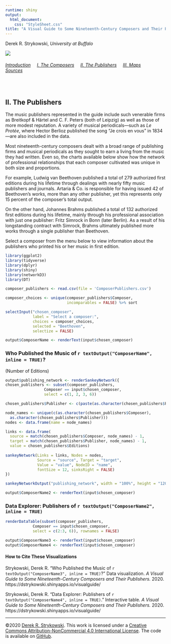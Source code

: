 ```yaml
---
runtime: shiny
output:
  html_document:
    css: "StyleSheet.css"
title: "A Visual Guide to Some Nineteenth-Century Composers and Their Publishers"
---
```


Derek R. Strykowski, _University at Buffalo_


![](Cover.png)

###### [Introduction](index.rmd)&nbsp;&nbsp;&nbsp;&nbsp; [I.&nbsp;The&nbsp;Composers](2Composers.rmd)&nbsp;&nbsp;&nbsp;&nbsp; [II.&nbsp;The&nbsp;Publishers](3Publishers.rmd)&nbsp;&nbsp;&nbsp;&nbsp;  [III.&nbsp;Maps](4Maps.rmd)&nbsp;&nbsp;&nbsp;&nbsp;  [Sources](5Sources.rmd)&nbsp;&nbsp;&nbsp;&nbsp;

&nbsp;  

## II. The Publishers
The music publishers represented in the guide include such venerable firms as Breitkopf & Härtel and C. F. Peters (both of Leipzig) as well as those of more modest reputation. A variety of musical periodicals—such as *Le Protée*, where Hector Berlioz published the song “Je crois en vous” in 1834—are also included in the data.

Most nineteenth-century composers dealt with a broad range of publishing firms and musical periodicals as they sought to earn a living from the music they had written. Even so, the charts available below show how the network of professional relationships that each composer cultivated was unique in both size and proportions.

For example, Ludwig van Beethoven published a total of 279 authorized first editions during his lifetime through dealings with nearly fifty music publishers and journals. Artaria & Co. is responsible for having issued 42 of Beethoven’s works, more than any other publisher, yet this represents only 15 percent of the composer’s total output. 

On the other hand, Johannes Brahms published a total of 132 authorized first editions during his lifetime, mainly through his professional association with just one publisher: Fritz Simrock in Bonn (later Berlin). As a result of his longstanding contract with Simrock, Brahms ultimately published more works through a single publisher than Beethoven.

Select a composer from the menu below to view information about the publishers who printed his or her music in first edition.

```r
library(ggplot2)
library(tidyverse)
library(dplyr)
library(shiny)
library(networkD3)
library(DT)

composer_publishers <- read.csv(file = 'ComposerPublishers.csv')

composer_choices <- unique(composer_publishers$Composer, 
                           incomparables = FALSE) %>% sort

selectInput("chosen_composer", 
            label = "Select a composer:", 
            choices = composer_choices, 
            selected = "Beethoven", 
            selectize = FALSE)

output$ComposerName <- renderText(input$chosen_composer)
```

### Who Published the Music of  `r textOutput("ComposerName", inline = TRUE)`?
(Number of Editions)

```r
output$publishing_network <- renderSankeyNetwork({
chosen_publishers <- subset(composer_publishers, 
                 Composer == input$chosen_composer, 
                 select = c(1, 2, 3, 6))

chosen_publishers$Publisher <- c(paste(as.character(chosen_publishers$Publisher), " (", as.character(chosen_publishers$Editions), ")"))

node_names <- unique(c(as.character(chosen_publishers$Composer), 
  as.character(chosen_publishers$Publisher)))
nodes <- data.frame(name = node_names)

links <- data.frame(
  source = match(chosen_publishers$Composer, node_names) - 1, 
  target = match(chosen_publishers$Publisher, node_names) - 1, 
  value = chosen_publishers$Editions)
 
sankeyNetwork(Links = links, Nodes = nodes,
              Source = "source", Target = "target",
              Value = "value", NodeID = "name", 
              fontSize = 12, sinksRight = FALSE)
})

sankeyNetworkOutput("publishing_network", width = "100%", height = "1200px")

output$ComposerName2 <- renderText(input$chosen_composer)

```

### Data Explorer: Publishers of  `r textOutput("ComposerName2", inline = TRUE)`

```r
renderDataTable(subset(composer_publishers, 
            Composer == input$chosen_composer, 
            select = c(2:3, 6)), rownames = FALSE)

output$ComposerName3 <- renderText(input$chosen_composer)
output$ComposerName4 <- renderText(input$chosen_composer)
```

#### How to Cite These Visualizations
Strykowski, Derek R. “Who Published the Music of  `r textOutput("ComposerName3", inline = TRUE)`?” Data visualization. *A Visual Guide to Some Nineteenth-Century Composers and Their Publishers.* 2020. https://dstrykowski.shinyapps.io/visualguide/

Strykowski, Derek R. “Data Explorer: Publishers of  `r textOutput("ComposerName4", inline = TRUE)`.” Interactive table. *A Visual Guide to Some Nineteenth-Century Composers and Their Publishers.* 2020. https://dstrykowski.shinyapps.io/visualguide/

<hr>

©2020 [Derek R. Strykowski](https://dstrykowski.com). This work is licensed under a [Creative Commons Attribution-NonCommercial 4.0 International License](http://creativecommons.org/licenses/by-nc/4.0/). The code is available on [GitHub](https://github.com/dstrykowski/visualguide).  
&nbsp;  
&nbsp;  